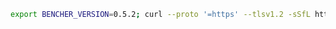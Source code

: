 ```sh
export BENCHER_VERSION=0.5.2; curl --proto '=https' --tlsv1.2 -sSfL https://bencher.dev/download/install-cli.sh | sh
```
